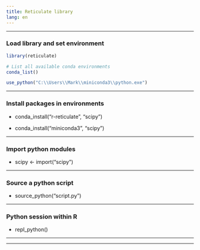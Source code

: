 ```yaml
---
title: Reticulate library
lang: en
---
```


***

### Load library and set environment

```r

library(reticulate)

# List all available conda environments
conda_list()

use_python("C:\\Users\\Mark\\miniconda3\\python.exe")

```

***

### Install packages in environments

* conda_install("r-reticulate", "scipy")

* conda_install("miniconda3", "scipy")

***

### Import python modules 

* scipy <- import("scipy")

***

### Source a python script

* source_python("script.py")

***

### Python session within R

* repl_python() 

***
***
